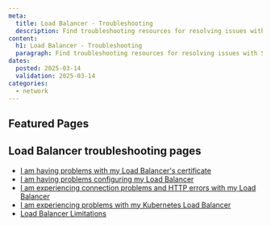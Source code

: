 ```yaml
---
meta:
  title: Load Balancer - Troubleshooting
  description: Find troubleshooting resources for resolving issues with Scaleway Load Balancers.
content:
  h1: Load Balancer - Troubleshooting
  paragraph: Find troubleshooting resources for resolving issues with Scaleway Load Balancers.
dates:
  posted: 2025-03-14
  validation: 2025-03-14
categories:
  - network
---
```


<ProductHeader
  productName="Load Balancer troubleshooting"
  productLogo="loadBalancers"
  description="Learn how to fix the most common issues with Scaleway Load Balancers."
/>

## Featured Pages

<Grid>
    <DefaultCard
      title="Load Balancer FAQ"
      description="Answers to common questions"
      url="/load-balancer/faq/"
      label="See more"
    />
    <DefaultCard
      title="Configuring SSL bridging, offloading or passthrough"
      description="Set up your Load Balancer appropriately"
      url="/load-balancer/reference-content/ssl-bridging-offloading-passthrough"
      label="See more"
    />
    <DefaultCard
      title="Adding a certificate"
      description="Configure an SSL/TLS certificate"
      url="/load-balancer/how-to/add-certificate"
      label="See more"
    />
</Grid>
<Grid>
    <DefaultCard
      title="Configuring backends"
      description="Set up your Load Balancer's backends"
      url="/load-balancer/reference-content/configuring-backends/"
      label="See more"
    />
    <DefaultCard
      title="Kubernetes Load Balancers"
      description="Everything you need to know"
      url="/load-balancer/reference-content/kubernetes-load-balancer/"
      label="See more"
    />
    <DefaultCard
      title="Resolving HTTP errors"
      description="Solutions to common issues"
      url="/load-balancer/troubleshooting/http-connection-errors/"
      label="See more"
    />
</Grid>

## Load Balancer troubleshooting pages

- [I am having problems with my Load Balancer's certificate](/load-balancer/troubleshooting/certificates/)
- [I am having problems configuring my Load Balancer](/load-balancer/troubleshooting/configuration/)
- [I am experiencing connection problems and HTTP errors with my Load Balancer](/load-balancer/troubleshooting/http-connection-errors/)
- [I am experiencing problems with my Kubernetes Load Balancer](/load-balancer/troubleshooting/k8s-errors/)
- [Load Balancer Limitations](/load-balancer/troubleshooting/load-balancer-limitations/)
